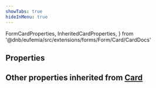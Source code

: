 ```yaml
---
showTabs: true
hideInMenu: true
---
```


  FormCardProperties,
  InheritedCardProperties,
} from '@dnb/eufemia/src/extensions/forms/Form/Card/CardDocs'

## Properties

<PropertiesTable props={FormCardProperties} />

## Other properties inherited from [Card](/uilib/components/card/properties)

<PropertiesTable props={InheritedCardProperties} />
